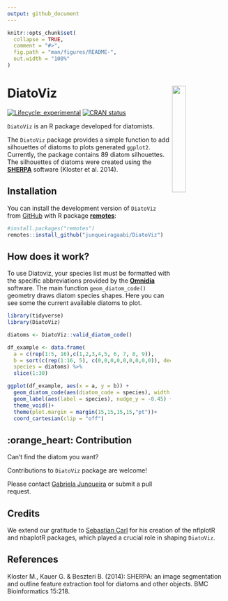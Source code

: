 ```yaml
---
output: github_document
---
```


<!-- README.md is generated from README.Rmd. Please edit that file -->

```r
knitr::opts_chunk$set(
  collapse = TRUE,
  comment = "#>",
  fig.path = "man/figures/README-",
  out.width = "100%"
)
```

# DiatoViz <img src="man/figures/logo.png" align="right" width="25%" min-width="120px" />

<!-- badges: start -->
[![Lifecycle: experimental](https://img.shields.io/badge/lifecycle-experimental-orange.svg)](https://lifecycle.r-lib.org/articles/stages.html#experimental)
[![CRAN status](https://www.r-pkg.org/badges/version/DiatoViz)](https://CRAN.R-project.org/package=DiatoViz)
<!-- badges: end -->

`DiatoViz` is an R package developed for diatomists.

The `DiatoViz` package provides a simple function to add silhouettes of diatoms to plots generated `ggplot2`. Currently, the package contains 89 diatom silhouettes.
The silhouettes of diatoms were created using the [**SHERPA**](https://www.uni-due.de/phykologie/sherpa) software (Kloster et al. 2014).

## Installation

You can install the development version of `DiatoViz` from [GitHub](https://github.com/) with R package [**remotes**](https://cran.r-project.org/package=remotes):

``` r
#install.packages("remotes")
remotes::install_github("junqueiragaabi/DiatoViz")
```

## How does it work?

To use Diatoviz, your species list must be formatted with the specific abbreviations provided by the [**Omnidia**](https://omnidia.fr/en/) software. The main function `geom_diatom_code()` geometry draws diatom species shapes. Here you can see some the current available diatoms to plot.

```r
library(tidyverse)
library(DiatoViz)

diatoms <- DiatoViz::valid_diatom_code()

df_example <- data.frame(
  a = c(rep(1:5, 16),c(1,2,3,4,5, 6, 7, 8, 9)),
  b = sort(c(rep(1:16, 5), c(0,0,0,0,0,0,0,0,0)), decreasing = TRUE),
  species = diatoms) %>%
  slice(1:30)

ggplot(df_example, aes(x = a, y = b)) +
  geom_diatom_code(aes(diatom_code = species), width = 0.5) +
  geom_label(aes(label = species), nudge_y = -0.45) +
  theme_void()+
  theme(plot.margin = margin(15,15,15,15,"pt"))+
  coord_cartesian(clip = "off")
```

## :orange_heart: Contribution 

Can't find the diatom you want?

Contributions to `DiatoViz` package are welcome! 

Please contact [Gabriela Junqueira](mailto:mgjn.junqueira@gmail.com) or submit a pull request. 

## Credits

We extend our gratitude to [Sebastian Carl](https://github.com/mrcaseb) for his creation of the nflplotR and nbaplotR packages, which played a crucial role in shaping `DiatoViz`.

## References

Kloster M., Kauer G. & Beszteri B. (2014): SHERPA: an image segmentation and outline feature extraction tool for diatoms and other objects. BMC Bioinformatics 15:218.

